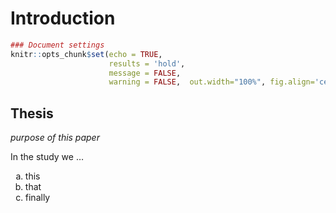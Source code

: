 # Introduction

```r
### Document settings
knitr::opts_chunk$set(echo = TRUE,
                      results = 'hold',
                      message = FALSE,
                      warning = FALSE,  out.width="100%", fig.align='center' )
```

## Thesis

_purpose of this paper_ 

In the study we ... 

  a. this 
  b. that
  c. finally